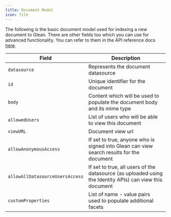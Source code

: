 ```yaml
---
title: Document Model
icon: file
---
```


The following is the basic document model used for indexing a new document to Glean.
There are other fields too which you can use for advanced functionality. You can refer to them in the API reference docs [here](https://glean.redoc.ly/indexing/tag/Documents/paths/~1indexdocument/post/#!path=document&t=request).

| Field                           | Description                                                                                              |
| ------------------------------- | -------------------------------------------------------------------------------------------------------- |
| `datasource`                    | Represents the document datasource                                                                       |
| `id`                            | Unique identifier for the document                                                                       |
| `body`                          | Content which will be used to populate the document body and its mime type                               |
| `allowedUsers`                  | List of users who will be able to view this document                                                     |
| `viewURL`                       | Document view url                                                                                        |
| `allowAnonymousAccess`          | If set to true, anyone who is signed into Glean can view search results for the document                 |
| `allowAllDatasourceUsersAccess` | If set to true, all users of the datasource (as uploaded using the Identity APIs) can view this document |
| `customProperties`              | List of name - value pairs used to populate additional facets                                            |
